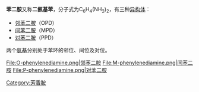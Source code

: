 {{distinguish|二苯胺}}
{{NoteTA|G1=Chemistry}}
'''苯二胺'''又称'''二氨基苯'''，分子式为C<sub>6</sub>H<sub>4</sub>(NH<sub>2</sub>)<sub>2</sub>，有三种[[异构体|异构体]]：
*[[邻苯二胺|邻苯二胺]]（OPD）
*[[间苯二胺|间苯二胺]]（MPD）
*[[对苯二胺|对苯二胺]]（PPD）
两个[[氨基|氨基]]分别处于苯环的邻位、间位及对位。

<gallery>
File:O-phenylenediamine.png|邻苯二胺
File:M-phenylenediamine.png|间苯二胺
File:P-phenylenediamine.png|对苯二胺
</gallery>
{{chemdab}}
[[Category:芳香胺|Category:芳香胺]]